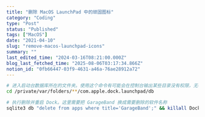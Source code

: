 ```yaml
---
title: "删除 MacOS LaunchPad 中的顽固图标"
category: "Coding"
type: "Post"
status: "Published"
tags: ["MacOS"]
date: "2021-04-10"
slug: "remove-macos-launchpad-icons"
summary: ""
last_edited_time: "2024-03-16T08:21:00.000Z"
blog_last_fetched_time: "2025-08-06T03:17:34.866Z"
notion_id: "0fb66447-03f9-4631-a46a-76ae28912a72"
---
```



```bash
# 进入启动台数据库所在的文件夹。使用这个命令有可能会在控制台输出某些目录没有权限，无视即可
cd /private/var/folders/**/com.apple.dock.launchpad/db

# 执行删除并重启 Dock。这里需要把 GarageBand 换成需要删除的软件名称
sqlite3 db "delete from apps where title='GarageBand';" && killall Dock
```

